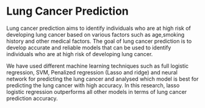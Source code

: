 # Lung Cancer Prediction

Lung cancer prediction aims to identify individuals who are at high risk of developing lung cancer based on various factors such as age,smoking history and other medical factors. The goal of lung cancer prediction is to develop accurate and reliable models that 
can be used to identify individuals who are at high risk of developing lung cancer.

We have used different machine learning techniques such as full logistic regression, SVM, Penalized regression  (Lasso and ridge) and 
neural network for predicting the lung cancer and analysed which model is best for predicting the lung cancer with high accuracy. 
In this research, lasso logistic regression outperforms all other models in terms of lung cancer prediction accuracy.

